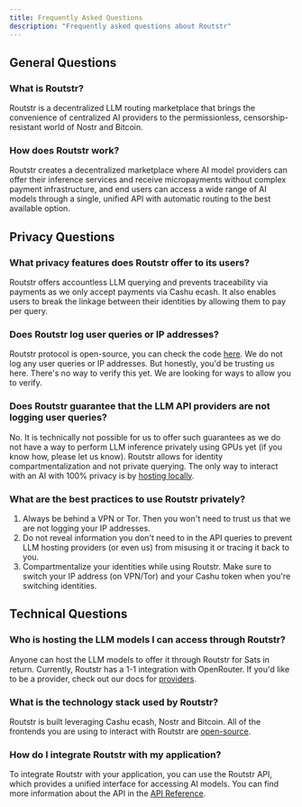```yaml
---
title: Frequently Asked Questions
description: "Frequently asked questions about Routstr"
---
```


## General Questions

### What is Routstr?
Routstr is a decentralized LLM routing marketplace that brings the convenience of centralized AI providers to the permissionless, censorship-resistant world of Nostr and Bitcoin.

### How does Routstr work?
Routstr creates a decentralized marketplace where AI model providers can offer their inference services and receive micropayments without complex payment infrastructure, and end users can access a wide range of AI models through a single, unified API with automatic routing to the best available option.

## Privacy Questions

### What privacy features does Routstr offer to its users? 
Routstr offers accountless LLM querying and prevents traceability via payments as we only accept payments via Cashu ecash. It also enables users to break the linkage between their identities by allowing them to pay per query.

### Does Routstr log user queries or IP addresses? 
Routstr protocol is open-source, you can check the code [here](https://github.com/Routstr/protocol). We do not log any user queries or IP addresses. But honestly, you'd be trusting us here. There's no way to verify this yet. We are looking for ways to allow you to verify.

### Does Routstr guarantee that the LLM API providers are not logging user queries? 
No. It is technically not possible for us to offer such guarantees as we do not have a way to perform LLM inference privately using GPUs yet (if you know how, please let us know). Routstr allows for identity compartmentalization and not private querying. The only way to interact with an AI with 100% privacy is by [hosting locally](/providers/hosting-models).

### What are the best practices to use Routstr privately? 
1. Always be behind a VPN or Tor. Then you won't need to trust us that we are not logging your IP addresses.
2. Do not reveal information you don't need to in the API queries to prevent LLM hosting providers (or even us) from misusing it or tracing it back to you.
3. Compartmentalize your identities while using Routstr. Make sure to switch your IP address (on VPN/Tor) and your Cashu token when you're switching identities.

## Technical Questions

### Who is hosting the LLM models I can access through Routstr?
Anyone can host the LLM models to offer it through Routstr for Sats in return. Currently, Routstr has a 1-1 integration with OpenRouter. If you'd like to be a provider, check out our docs for [providers](/providers/getting-started).

### What is the technology stack used by Routstr?
Routstr is built leveraging Cashu ecash, Nostr and Bitcoin. All of the frontends you are using to interact with Routstr are [open-source](https://github.com/Routstr).

### How do I integrate Routstr with my application?
To integrate Routstr with your application, you can use the Routstr API, which provides a unified interface for accessing AI models. You can find more information about the API in the [API Reference](/api-reference).
